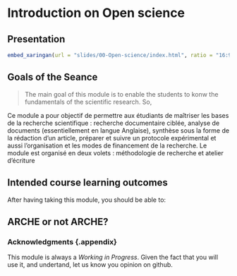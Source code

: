 # Introduction on Open science {-}
## Presentation {-}


```r

embed_xaringan(url = "slides/00-Open-science/index.html", ratio = "16:9")

```


## Goals of the Seance {-}


>The main  goal of this module is to enable the students to konw the fundamentals of the scientific research. So, 

Ce module a pour objectif de permettre aux étudiants de maîtriser les bases de la recherche scientifique : recherche documentaire ciblée, analyse de documents (essentiellement en langue Anglaise), synthèse sous la forme de la rédaction d’un article, préparer et suivre un protocole expérimental et aussi l’organisation et les modes de financement de la recherche. Le module est organisé en deux volets : méthodologie de recherche et atelier d’écriture


## Intended course learning outcomes {-}

After having taking this module, you should be able to:


 
## ARCHE or not ARCHE?


### Acknowledgments {.appendix} {-}

This module is always a *Working in Progress*. 
Given the fact that you will use it, and undertand, let us know you opinion on github. 




